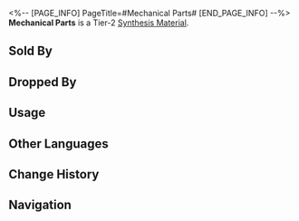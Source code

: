<%-- [PAGE_INFO]
PageTitle=#Mechanical Parts#
[END_PAGE_INFO] --%>
{{Item Infobox
|id          = 181001
|image       = Item Mechanical Parts.png
|type        = Synthesis Material
|invCategory = Other Materials
|rarity      = 2
|effect      = 
|description = Tier 2 Synthesis Material
|source1     = [[Robot Settlement: Automatons or other enemies]]
|source2     = [[Found in destructible objects in the Herta Space Station]]
|source3     = [[Administrative District Shop]]
|source4     = [[Calyx (Golden)]]
}}
{{Description|Essential components of all machines with strange shapes and specific functions.<br />Without them, nothing can be made.<br /><br />''"With the same parts, Screwllum can make entire planets and create cyborgs. But you can only make me a watch that runs seven seconds late every day."''<br />''"Seven seconds is good enough! Just a hair later than the clocks they use in observatories."''}}
'''Mechanical Parts''' is a Tier-2 [[Synthesis Material]].

==Sold By==
{{Shop Availability}}

==Dropped By==
{{Dropped By}}

==Usage==
{{Craft Usage}}

==Other Languages==
{{Other Languages
|en   = Mechanical Parts
|zhs  = 零件
|zht  = 零件
|ja   = パーツ
|ko   = 부속품
|es   = Componente
|fr   = Pièces mécaniques
|ru   = Механические детали
|th   = Mechanical Part
|vi   = Linh Kiện
|de   = Mechanische Teile
|id   = Mechanical Part
|pt   = Peças Mecânicas
}}

==Change History==
{{Change History|1.0}}

==Navigation==
{{Synthesis Material Navbox}}
